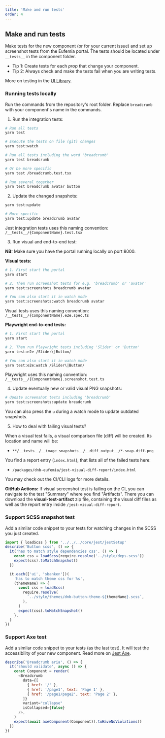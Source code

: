 ```yaml
---
title: 'Make and run tests'
order: 4
---
```


## Make and run tests

Make tests for the new component (or for your current issue) and set up screenshot tests from the Eufemia portal. The tests should be located under `__tests__` in the component folder.

- Tip 1: Create tests for each _prop_ that change your component.
- Tip 2: Always check and make the tests fail when you are writing tests.

More on testing in the [UI Library](/uilib/usage/best-practices/for-testing#testing-frontend-code).

### Running tests locally

Run the commands from the repository's root folder. Replace `breadcrumb` with your component's name in the commands.

1. Run the integration tests:

```bash
# Run all tests
yarn test
```

```bash
# Execute the tests on file (git) changes
yarn test:watch

# Run all tests including the word 'breadcrumb'
yarn test breadcrumb

# Or be more specific
yarn test /breadcrumb.test.tsx

# Run several together
yarn test breadcrumb avatar button
```

2. Update the changed snapshots:

```bash
yarn test:update

# More specific
yarn test:update breadcrumb avatar
```

Jest integration tests uses this naming convention: `/__tests__/{ComponentName}.test.tsx`

3. Run visual and end-to-end test:

**NB:** Make sure you have the portal running locally on port 8000.

**Visual tests:**

```bash
# 1. First start the portal
yarn start

# 2. Then run screenshot tests for e.g. 'breadcrumb' or 'avatar'
yarn test:screenshots breadcrumb avatar

# You can also start it in watch mode
yarn test:screenshots:watch breadcrumb avatar
```

Visual tests uses this naming convention: `/__tests__/{ComponentName}.e2e.spec.ts`

**Playwright end-to-end tests:**

```bash
# 1. First start the portal
yarn start

# 2. Then run Playwright tests including 'Slider' or 'Button'
yarn test:e2e /Slider\|Button/

# You can also start it in watch mode
yarn test:e2e:watch /Slider\|Button/
```

Playwright uses this naming convention: `/__tests__/{ComponentName}.screenshot.test.ts`

4. Update eventually new or valid visual PNG snapshots:

```bash
# Update screenshot tests including 'breadcrumb'
yarn test:screenshots:update breadcrumb
```

You can also press the `u` during a watch mode to update outdated snapshots.

5. How to deal with failing visual tests?

When a visual test fails, a visual comparison file (diff) will be created. Its location and name will be:

- `**/__tests__/__image_snapshots__/__diff_output__/*.snap-diff.png`

You find a report entry (`index.html`), that lists all of the failed tests here:

- `/packages/dnb-eufemia/jest-visual-diff-report/index.html`

You may check out the CI/CLI logs for more details.

**GitHub Actions:** If visual screenshot test is failing on the CI, you can navigate to the test "Summary" where you find "Artifacts". There you can download the **visual-test-artifact** zip file, containing the visual diff files as well as the report entry inside `/jest-visual-diff-report`.

### Support SCSS snapshot test

Add a similar code snippet to your tests for watching changes in the SCSS you just created.

```js
import { loadScss } from '../../../core/jest/jestSetup'
describe('Button scss', () => {
  it('has to match style dependencies css', () => {
    const css = loadScss(require.resolve('../style/deps.scss'))
    expect(css).toMatchSnapshot()
  })

  it.each(['ui', 'sbanken'])(
    'has to match theme css for %s',
    (themeName) => {
      const css = loadScss(
        require.resolve(
          `../style/themes/dnb-button-theme-${themeName}.scss`,
        ),
      )
      expect(css).toMatchSnapshot()
    },
  )
})
```

### Support Axe test

Add a similar code snippet to your tests (as the last test). It will test the accessibility of your new component. Read more on [Jest Axe](https://github.com/nickcolley/jest-axe).

```js
describe('Breadcrumb aria', () => {
  it('should validate', async () => {
    const Component = render(
      <Breadcrumb
        data={[
          { href: '/' },
          { href: '/page1', text: 'Page 1' },
          { href: '/page1/page2', text: 'Page 2' },
        ]}
        variant="collapse"
        isCollapsed={false}
      />,
    )
    expect(await axeComponent(Component)).toHaveNoViolations()
  })
})
```
